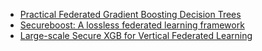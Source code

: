 - [Practical Federated Gradient Boosting Decision Trees](https://arxiv.org/pdf/1911.04206.pdf)
- [Secureboost: A lossless federated learning framework](https://arxiv.org/pdf/1901.08755.pdf)
- [Large-scale Secure XGB for Vertical Federated Learning](https://arxiv.org/pdf/2005.08479.pdf)
